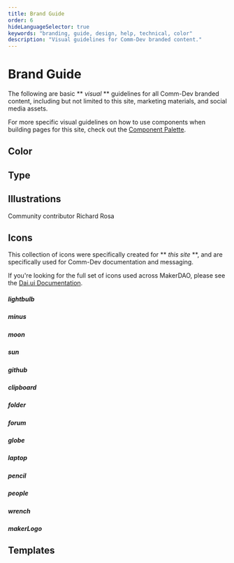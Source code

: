 ```yaml
---
title: Brand Guide
order: 6
hideLanguageSelector: true
keywords: "branding, guide, design, help, technical, color"
description: "Visual guidelines for Comm-Dev branded content."
---
```


# Brand Guide


The following are basic ** *visual* ** guidelines for all Comm-Dev branded content, including but not limited to this site, marketing materials, and social media assets. 


<Callout icon="lightbulb">

For more specific visual guidelines on how to use components when building pages for this site, check out the [Component Palette](/resources/technical-content/palette-recipes). 

</Callout>

## Color

## Type

## Illustrations

Community contributor Richard Rosa 





## Icons

This collection of icons were specifically created for ** *this site* **, and are specifically used for Comm-Dev documentation and messaging.

<Callout icon="lightbulb">

If you're looking for the full set of icons used across MakerDAO, please see the [Dai.ui Documentation](https://dai-ui.now.sh/icons).

</Callout>


<Chocolate>

<Box>

<Icon size={4} name="lightbulb" />

##### lightbulb

</Box>

<Box>

<Icon size={4} name="minus" />

##### minus

</Box>

<Box>

<Icon size={4} name="moon" />

##### moon

</Box>

<Box>

<Icon size={4} name="sun" />

##### sun

</Box>

<Box>

<Icon size={4} name="github" />

##### github

</Box>

<Box>

<Icon size={4} name="clipboard" />

##### clipboard

</Box>

<Box>

<Icon size={4} name="folder" />

##### folder

</Box>

<Box>

<Icon size={4} name="forum" />

##### forum

</Box>

<Box>

<Icon size={4} name="globe" />

##### globe

</Box>

<Box>

<Icon size={4} name="laptop" />

##### laptop

</Box>

<Box>

<Icon size={4} name="pencil" />

##### pencil

</Box>

<Box>

<Icon size={4} name="people" />

##### people

</Box>

<Box>

<Icon size={4} name="wrench" />

##### wrench

</Box>

<Box>

<Icon size={4} name="makerLogo" />

##### makerLogo

</Box>

</Chocolate>

## Templates